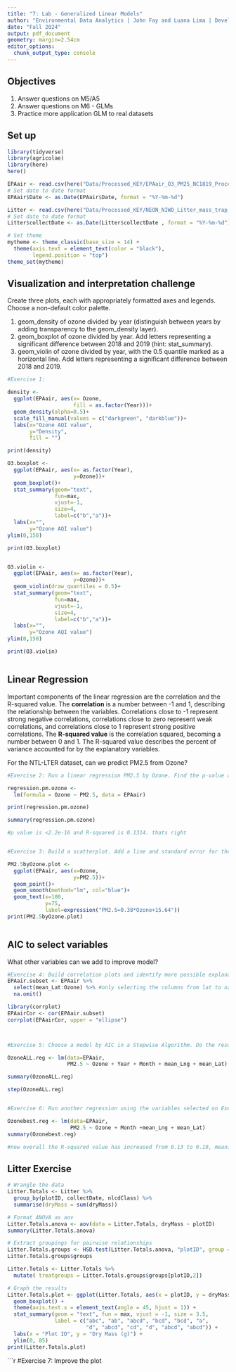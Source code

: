 ```yaml
---
title: "7: Lab - Generalized Linear Models"
author: "Environmental Data Analytics | John Fay and Luana Lima | Developed by Kateri Salk"
date: "Fall 2024"
output: pdf_document
geometry: margin=2.54cm
editor_options: 
  chunk_output_type: console
---
```


## Objectives
1. Answer questions on M5/A5
2. Answer questions on M6 - GLMs
3. Practice more application GLM to real datasets


## Set up
```r
library(tidyverse)
library(agricolae)   
library(here)
here()

EPAair <- read.csv(here("Data/Processed_KEY/EPAair_O3_PM25_NC1819_Processed.csv"), stringsAsFactors = TRUE)
# Set date to date format
EPAair$Date <- as.Date(EPAair$Date, format = "%Y-%m-%d")

Litter <- read.csv(here("Data/Processed_KEY/NEON_NIWO_Litter_mass_trap_Processed.csv"), stringsAsFactors = TRUE)
# Set date to date format
Litter$collectDate <- as.Date(Litter$collectDate , format = "%Y-%m-%d")

# Set theme
mytheme <- theme_classic(base_size = 14) +
  theme(axis.text = element_text(color = "black"), 
        legend.position = "top")
theme_set(mytheme)
```



## Visualization and interpretation challenge

Create three plots, each with appropriately formatted axes and legends. Choose a non-default color palette.

1. geom_density of ozone divided by year (distinguish between years by adding transparency to the geom_density layer).
2. geom_boxplot of ozone divided by year. Add letters representing a significant difference between 2018 and 2019 (hint: stat_summary). 
3. geom_violin of ozone divided by year, with the 0.5 quantile marked as a horizontal line. Add letters representing a significant difference between 2018 and 2019. 

```r
#Exercise 1:

density <-
  ggplot(EPAair, aes(x= Ozone,
                     fill = as.factor(Year)))+
  geom_density(alpha=0.5)+
  scale_fill_manual(values = c("darkgreen", "darkblue"))+
  labs(x="Ozone AQI value",
       y="Density",
       fill = "")

print(density)

O3.boxplot <-
  ggplot(EPAair, aes(x= as.factor(Year),
                     y=Ozone))+
  geom_boxplot()+
  stat_summary(geom="text",
               fun=max,
               vjust=-1,
               size=4,
               label=c("b","a"))+
  labs(x="",
       y="Ozone AQI value")
ylim(0,150)

print(O3.boxplot)


O3.violin <-
  ggplot(EPAair, aes(x= as.factor(Year),
                     y=Ozone))+
  geom_violin(draw_quantiles = 0.5)+
  stat_summary(geom="text",
               fun=max,
               vjust=-1,
               size=4,
               label=c("b","a"))+
  labs(x="",
       y="Ozone AQI value")
ylim(0,150)

print(O3.violin)



```

## Linear Regression

Important components of the linear regression are the correlation and the R-squared value. The **correlation** is a number between -1 and 1, describing the relationship between the variables. Correlations close to -1 represent strong negative correlations, correlations close to zero represent weak correlations, and correlations close to 1 represent strong positive correlations. The **R-squared value** is the correlation squared, becoming a number between 0 and 1. The R-squared value describes the percent of variance accounted for by the explanatory variables. 

For the NTL-LTER dataset, can we predict PM2.5 from Ozone?

```r

#Exercise 2: Run a linear regression PM2.5 by Ozone. Find the p-value and R-squared value. 

regression.pm.ozone <-
  lm(formula = Ozone ~ PM2.5, data = EPAair)

print(regression.pm.ozone)

summary(regression.pm.ozone)

#p value is <2.2e-16 and R-squared is 0.1314. thats right


#Exercise 3: Build a scatterplot. Add a line and standard error for the linear regression. Add the regression equation to the plot

PM2.5byOzone.plot <-
  ggplot(EPAair, aes(x=Ozone,
                     y=PM2.5))+
  geom_point()+
  geom_smooth(method="lm", col="blue")+
  geom_text(x=100,
            y=75,
            label=expression("PM2.5=0.38*Ozone+15.64"))
print(PM2.5byOzone.plot)



```


## AIC to select variables

What other variables can we add to improve model?

```r

#Exercise 4: Build correlation plots and identify more possible explanatory variables to add to the regression.
EPAair.subset <- EPAair %>% 
  select(mean_Lat:Ozone) %>% #only selecting the columns from lat to ozone because they are the numeric ones which means we can use them for lin regression
  na.omit()

library(corrplot)
EPAairCor <- cor(EPAair.subset)
corrplot(EPAairCor, upper = "ellipse")



#Exercise 5: Choose a model by AIC in a Stepwise Algorithm. Do the results from AIC match the variables you selected on Exercise 4?

OzoneALL.reg <- lm(data=EPAair,
                   PM2.5 ~ Ozone + Year + Month + mean_Lng + mean_Lat)

summary(OzoneALL.reg)

step(OzoneALL.reg)


#Exercise 6: Run another regression using the variables selected on Exercise 6. Compare r-squared value with the one from Exercise 2. 

Ozonebest.reg <- lm(data=EPAair,
                    PM2.5 ~ Ozone + Month +mean_Lng + mean_Lat)
summary(Ozonebest.reg)

#now overall the R-squared value has increased from 0.13 to 0.19, meaning the multiple variables explain variance in ozone better than just whatever the single first one we used could


```



## Litter Exercise

```r
# Wrangle the data
Litter.Totals <- Litter %>%
  group_by(plotID, collectDate, nlcdClass) %>%
  summarise(dryMass = sum(dryMass))

# Format ANOVA as aov
Litter.Totals.anova <- aov(data = Litter.Totals, dryMass ~ plotID)
summary(Litter.Totals.anova)

# Extract groupings for pairwise relationships
Litter.Totals.groups <- HSD.test(Litter.Totals.anova, "plotID", group = TRUE)
Litter.Totals.groups$groups

Litter.Totals <- Litter.Totals %>%
  mutate( treatgroups = Litter.Totals.groups$groups[plotID,2])

# Graph the results
Litter.Totals.plot <- ggplot(Litter.Totals, aes(x = plotID, y = dryMass)) +
  geom_boxplot() +
  theme(axis.text.x = element_text(angle = 45, hjust = 1)) +
  stat_summary(geom = "text", fun = max, vjust = -1, size = 3.5,
               label = c("abc", "ab", "abcd", "bcd", "bcd", "a", 
                         "d", "abcd", "cd", "d", "abcd", "abcd")) +
  labs(x = "Plot ID", y = "Dry Mass (g)") +
  ylim(0, 85)
print(Litter.Totals.plot)

```

```r
#Exercise 7: Improve the plot

